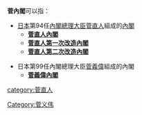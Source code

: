 '''菅內閣'''可以指：

* [[日本|日本]]第94任[[日本內閣總理大臣|內閣總理大臣]][[菅直人|菅直人]]組成的[[內閣_(日本)|內閣]]
** '''[[菅直人內閣|菅直人內閣]]'''
** '''[[菅直人內閣_(第一次改造)|菅直人第一次改造內閣]]'''
** '''[[菅直人內閣_(第二次改造)|菅直人第二次改造內閣]]'''

* 日本第99任內閣總理大臣[[菅义伟|菅義偉]]組成的內閣
** '''[[菅义伟内阁|菅義偉內閣]]'''

{{Disambiguation|Cat=三字组织机构消歧义}}
[[category:菅直人|category:菅直人]]
[[Category:菅义伟|Category:菅义伟]]